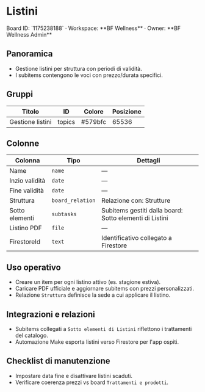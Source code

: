 # Listini

<Callout type="info">
Board ID: `1175238188` · Workspace: **BF Wellness** · Owner: **BF Wellness Admin**
</Callout>

## Panoramica

- Gestione listini per struttura con periodi di validità.
- I subitems contengono le voci con prezzo/durata specifici.

## Gruppi

| Titolo | ID | Colore | Posizione |
| --- | --- | --- | --- |
| Gestione listini | topics | #579bfc | 65536 |

## Colonne

| Colonna | Tipo | Dettagli |
| --- | --- | --- |
| Name | `name` | — |
| Inzio validità | `date` | — |
| Fine validità | `date` | — |
| Struttura | `board_relation` | Relazione con: Strutture |
| Sotto elementi | `subtasks` | Subitems gestiti dalla board: Sotto elementi di Listini |
| Listino PDF | `file` | — |
| FirestoreId | `text` | Identificativo collegato a Firestore |

## Uso operativo

- Creare un item per ogni listino attivo (es. stagione estiva).
- Caricare PDF ufficiale e aggiornare subitems con prezzi personalizzati.
- Relazione `Struttura` definisce la sede a cui applicare il listino.

## Integrazioni e relazioni

- Subitems collegati a `Sotto elementi di Listini` riflettono i trattamenti del catalogo.
- Automazione Make esporta listini verso Firestore per l'app ospiti.

## Checklist di manutenzione

- Impostare data fine e disattivare listini scaduti.
- Verificare coerenza prezzi vs board `Trattamenti e prodotti`.
